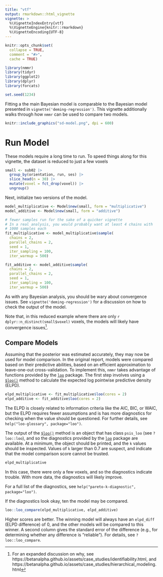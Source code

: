```yaml
---
title: "vtf"
output: rmarkdown::html_vignette
vignette: >
  %\VignetteIndexEntry{vtf}
  %\VignetteEngine{knitr::rmarkdown}
  %\VignetteEncoding{UTF-8}
---
```


```r
knitr::opts_chunk$set(
  collapse = TRUE,
  comment = "#>",
  cache = TRUE)
```


```r
library(nmmr)
library(tidyr)
library(ggplot2)
library(dplyr)
library(forcats)

set.seed(1234)
```

Fitting a the main Bayesian model is comparable to the Bayesian model presented in `vignette('deming-regression')`. This vignette additionally walks through how `nmmr` can be used to compare two models. 

```r
knitr::include_graphics("sd-model.png", dpi = 600)
```


# Run Model

These models require a long time to run. To speed things along for this vignette, the dataset is reduced to just a few voxels

```r
small <- sub02 |>
  group_by(orientation, run, ses) |>
  slice_head(n = 30) |>
  mutate(voxel = fct_drop(voxel)) |>
  ungroup() 
```

Next, initialize two versions of the model.

```r
model_multiplicative <- Model$new(small, form = "multiplicative")
model_additive <- Model$new(small, form = "additive")
```


```r

# fewer samples run for the sake of a quicker vignette
# In a real analysis, you would probably want at least 4 chains with 
# 1000 samples each
fit_multiplicative <- model_multiplicative$sample(
  chains = 2, 
  parallel_chains = 2, 
  seed = 1,
  iter_sampling = 100,
  iter_warmup = 500)

fit_additive <- model_additive$sample(
  chains = 2, 
  parallel_chains = 2, 
  seed = 1,
  iter_sampling = 100,
  iter_warmup = 500)
```

As with any Bayesian analysis, you should be wary about convergence issues. See `vignette('deming-regression')` for a discussion on how to check the output of the model.

Note that, in this reduced example where there are only `r dplyr::n_distinct(small$voxel)` voxels, the models will likely have convergence issues^[For an expanded discussion on why, see https://betanalpha.github.io/assets/case_studies/identifiability.html, and https://betanalpha.github.io/assets/case_studies/hierarchical_modeling.html]. 

## Compare Models

Assuming that the posterior was estimated accurately, they may now be used for model comparison. In the original report, models were compared based on their predictive abilities, based on an efficient approximation to leave-one-out cross-validation. To implement this, `nmmr` takes advantage of functions provided by the [`loo`](https://mc-stan.org/loo/) package. The first step involves using a [`$loo()`](https://psadil.github.io/nmmr/reference/ModelMCMC.html#method-loo) method to calculate the expected log pointwise predictive density (ELPD). 

```r
elpd_multiplicative <- fit_multiplicative$loo(cores = 2)
elpd_additive <- fit_additive$loo(cores = 2)
```

The ELPD is closely related to information criteria like the AIC, BIC, or WAIC, but the ELPD requires fewer assumptions and is has more diagnostics for checking when the value should be questioned. For further details, see `help("loo-glossary", package="loo")`. 

The output of the [`$loo()`](https://psadil.github.io/nmmr/reference/ModelMCMC.html#method-loo) method is an object that has class `psis_loo` (see `?loo::loo`), and so the diagnostics provided by the [`loo`](https://mc-stan.org/loo/) package are available. At a minimum, the object should be printed, and the `k` values should be inspected. Values of `k` larger than 0.7 are suspect, and indicate that the model comparison score cannot be trusted.

```r
elpd_multiplicative
```

In this case, there were only a few voxels, and so the diagnostics indicate trouble. With more data, the diagnostics will likely improve.

For a full list of the diagnostics, see `help("pareto-k-diagnostic", package="loo")`. 

If the diagnostics look okay, ten the model may be compared. 

```r
loo::loo_compare(elpd_multiplicative, elpd_additive)
```

Higher scores are better. The winning model will always have an `elpd_diff` (ELPD difference) of 0, and the other models will be compared to this winner. A second column gives the standard error of the difference (e.g., for determining whether any difference is "reliable"). For details, see `?loo::loo_compare`.

